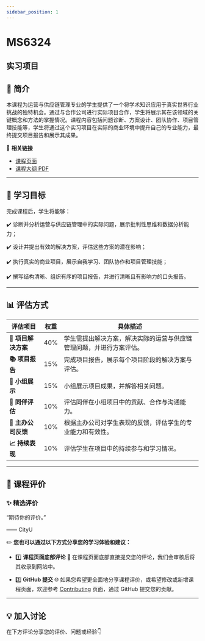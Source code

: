 ```yaml
---
sidebar_position: 1
---
```


# MS6324
## 实习项目

## **📘 简介**
本课程为运营与供应链管理专业的学生提供了一个将学术知识应用于真实世界行业挑战的独特机会。通过与合作公司进行实际项目合作，学生将展示其在该领域的关键概念和方法的掌握情况。课程内容包括问题诊断、方案设计、团队协作、项目管理技能等，学生将通过这个实习项目在实际的商业环境中提升自己的专业能力，最终提交项目报告和展示其成果。

🔗 **相关链接**
- [课程页面](https://www.cityu.edu.hk/catalogue/pg/202425/course/MS6324.htm)
- [课程大纲 PDF](https://www.cityu.edu.hk/catalogue/pg/202425/course/MS6324.pdf)

---

## **🎯 学习目标**

完成课程后，学生将能够：

✔️ 诊断并分析运营与供应链管理中的实际问题，展示批判性思维和数据分析能力；

✔️ 设计并提出有效的解决方案，评估这些方案的潜在影响；

✔️ 执行真实的商业项目，展示自我学习、团队协作和项目管理技能；

✔️ 撰写结构清晰、组织有序的项目报告，并进行清晰且有影响力的口头报告。

---

## **📊 评估方式**

| **评估项目**          | **权重** | **具体描述**                                                                                       |
|----------------------|---------|---------------------------------------------------------------------------------------------------|
| **📄 项目解决方案**    | 40%     | 学生需提出解决方案，解决实际的运营与供应链管理问题，并进行方案评估。                           |
| **📚 项目报告**        | 15%     | 完成项目报告，展示每个项目阶段的解决方案与评估。                                                 |
| **📢 小组展示**        | 15%     | 小组展示项目成果，并解答相关问题。                                                               |
| **💬 同伴评估**        | 10%     | 评估同伴在小组项目中的贡献、合作与沟通能力。                                                   |
| **🏢 主办公司反馈**    | 10%     | 根据主办公司对学生表现的反馈，评估学生的专业能力和有效性。                                     |
| **📈 持续表现**        | 10%     | 评估学生在项目中的持续参与和学习情况。                                                         |

---

## **💬 课程评价**

### ✨ **精选评价**
<div className={commentStyles.commentBox}>
    <p className={commentStyles.commentText}>
        “期待你的评价。”
    </p>
    <p className={commentStyles.commentAuthor}>—— CityU</p>
</div>

✏️ **您也可以通过以下方式分享您的学习体验和建议：**

- 1️⃣ **课程页面底部评论**
💬 在课程页面底部直接提交您的评论，我们会审核后将其收录到网站中。

- 2️⃣ **GitHub 提交**
🌐 如果您希望更全面地分享课程评价，或希望修改或新增课程页面，欢迎参考 [Contributing](https://penjc.github.io/CityU/contributing) 页面，通过 GitHub 提交您的贡献。



---

## **💡 加入讨论**

在下方评论分享您的评价、问题或经验👇
<Utterances />
